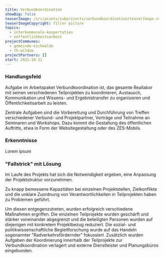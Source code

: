 ```yaml
---
title: Verbundkoordination
showBig: false
teaserImage: /src/assets/subprojects/verbundkoordination/teaserImage.svg
teaserImageCopyright: filler picture
topics:
  - interkommunale-koopertation
  - oeffentlichkeitsarbeit
projectCommunes:
  - gemeinde-eichwalde
  - th-wildau
projectPartners: []
start: 2021-10-11
---
```


### **Handlungsfeld**

Aufgabe im Arbeitspaket Verbundkoordination ist, das gesamte Reallabor mit seinen verschiedenen Teilprojekten zu koordinieren, Austausch, Kommunikation und Wissens- und Ergebnistransfer zu organisieren und Öffentlichkeitsarbeit zu leisten.

Zentrale Aufgaben sind die Vorbereitung und Durchführung von Treffen verschiedener Verbund- und Projektpartner, Vorträge und Teilnahme an Seminaren und Workshops. Dazu kommt die Gestaltung des öffentlichen Auftritts, etwa in Form der Websitegestaltung oder des ZES-Mobils.

### Erkenntnisse

Lorem ipsum&#x20;

### **"Fallstrick" mit Lösung**

Im Laufe des Projekts hat sich die Notwendigkeit ergeben, eine Anpassung der Projektstruktur vorzunehmen.

Zu knapp bemessene Kapazitäten bei einzelnen Projektstellen, Zielkonflikte und die unklare Zuordnung von Verantwortlichkeiten in Teilprojekten haben zu Problemen geführt.

Um diesen entgegenzutreten, wurden erfolgreich verschiedene Maßnahmen ergriffen. Die einzelnen Teilprojekte wurden geschärft und stärker voneinander abgegrenzt und die beteiligten Personen wurden auf diejenigen mit konkretem Projektbezug reduziert. Die sozial- und politikwissenschaftliche Begleitforschung wurde auf das Handeln sogenannter "Radverkehrsfördernder" fokussiert. Zusätzlich wurden Aufgaben der Koordinierung innerhalb der Teilprojekte zur Verbundkoordination verlagert und externe Dienstleister und Planungsbüros eingebunden.
